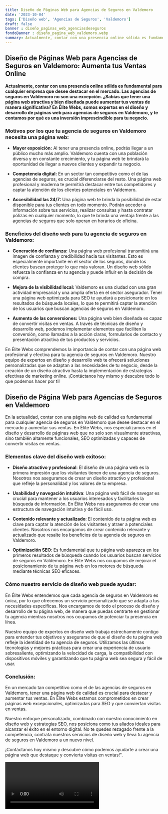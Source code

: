 ```yaml
---
title: Diseño de Páginas Web para Agencias de Seguros en Valdemoro
date: '2023-10-04'
tags: ['Diseño web', 'Agencias de Seguros', 'Valdemoro']
draft: false
banner : diseño_paginas_web_agenciasdeseguros
fondoBanner : diseño_pagina_web_valdemoro.webp
summary: Actualmente, contar con una presencia online sólida es fundamental para cualquier empresa que desee destacar en el mercado. Las agencias de seguros en Valdemoro no son una excepción. ¿Sabías que tener una página web atractiva y bien diseñada puede aumentar tus ventas de manera significativa? En Élite Webs, somos expertos en el diseño y desarrollo de páginas web para agencias de seguros en Valdemoro, y te contamos por qué es una inversión imprescindible para tu negocio.
---
```


## Diseño de Páginas Web para Agencias de Seguros en Valdemoro: Aumenta tus Ventas Online

**Actualmente, contar con una presencia online sólida es fundamental para cualquier empresa que desee destacar en el mercado. Las agencias de seguros en Valdemoro no son una excepción. ¿Sabías que tener una página web atractiva y bien diseñada puede aumentar tus ventas de manera significativa? En Élite Webs, somos expertos en el diseño y desarrollo de páginas web para agencias de seguros en Valdemoro, y te contamos por qué es una inversión imprescindible para tu negocio.**

### Motivos por los que tu agencia de seguros en Valdemoro necesita una página web:

- **Mayor exposición:** Al tener una presencia online, podrás llegar a un público mucho más amplio. Valdemoro cuenta con una población diversa y en constante crecimiento, y tu página web te brindará la oportunidad de llegar a nuevos clientes y expandir tu negocio.

- **Competencia digital:** En un sector tan competitivo como el de las agencias de seguros, es crucial diferenciarse del resto. Una página web profesional y moderna te permitirá destacar entre tus competidores y captar la atención de los clientes potenciales en Valdemoro.

- **Accesibilidad las 24/7:** Una página web te brinda la posibilidad de estar disponible para tus clientes en todo momento. Podrán acceder a información sobre tus servicios, realizar consultas y hasta contratar pólizas en cualquier momento, lo que te brinda una ventaja frente a las agencias de seguros que solo operan en horarios de oficina.

### Beneficios del diseño web para tu agencia de seguros en Valdemoro:

- **Generación de confianza:** Una página web profesional transmitirá una imagen de confianza y credibilidad hacia tus visitantes. Esto es especialmente importante en el sector de los seguros, donde los clientes buscan proteger lo que más valoran. Un diseño web sólido refuerza la confianza en tu agencia y puede influir en la decisión de compra.

- **Mejora de la visibilidad local:** Valdemoro es una ciudad con una gran actividad empresarial y una amplia oferta en el sector asegurador. Tener una página web optimizada para SEO te ayudará a posicionarte en los resultados de búsqueda locales, lo que te permitirá captar la atención de los usuarios que buscan agencias de seguros en Valdemoro.

- **Aumento de las conversiones:** Una página web bien diseñada es capaz de convertir visitas en ventas. A través de técnicas de diseño y desarrollo web, podemos implementar elementos que faciliten la conversión, como llamadas a la acción claras, formularios de contacto y presentación atractiva de tus productos y servicios.

En Élite Webs comprendemos la importancia de contar con una página web profesional y efectiva para tu agencia de seguros en Valdemoro. Nuestro equipo de expertos en diseño y desarrollo web te ofrecerá soluciones personalizadas que se adaptan a las necesidades de tu negocio, desde la creación de un diseño atractivo hasta la implementación de estrategias efectivas de marketing online. ¡Contáctanos hoy mismo y descubre todo lo que podemos hacer por ti!

<GifSeo />

<Cta />

## Diseño de Página Web para Agencias de Seguros en Valdemoro

En la actualidad, contar con una página web de calidad es fundamental para cualquier agencia de seguros en Valdemoro que desee destacar en el mercado y aumentar sus ventas. En Élite Webs, nos especializamos en el diseño y desarrollo de páginas web que no solo son visualmente atractivas, sino también altamente funcionales, SEO optimizadas y capaces de convertir visitas en ventas.

### Elementos clave del diseño web exitoso:

- **Diseño atractivo y profesional**: El diseño de una página web es la primera impresión que los visitantes tienen de una agencia de seguros. Nosotros nos aseguramos de crear un diseño atractivo y profesional que refleje la personalidad y los valores de tu empresa.

- **Usabilidad y navegación intuitiva**: Una página web fácil de navegar es crucial para mantener a los usuarios interesados y facilitarles la búsqueda de información. En Élite Webs nos aseguramos de crear una estructura de navegación intuitiva y de fácil uso.

- **Contenido relevante y actualizado**: El contenido de tu página web es clave para captar la atención de los visitantes y atraer a potenciales clientes. Nosotros nos encargamos de crear contenido relevante y actualizado que resalte los beneficios de tu agencia de seguros en Valdemoro.

- **Optimización SEO**: Es fundamental que tu página web aparezca en los primeros resultados de búsqueda cuando los usuarios buscan servicios de seguros en Valdemoro. En Élite Webs nos ocupamos de mejorar el posicionamiento de tu página web en los motores de búsqueda mediante técnicas SEO eficaces.

### Cómo nuestro servicio de diseño web puede ayudar:

En Élite Webs entendemos que cada agencia de seguros en Valdemoro es única, por lo que ofrecemos un servicio personalizado que se adapta a tus necesidades específicas. Nos encargamos de todo el proceso de diseño y desarrollo de tu página web, de manera que puedas centrarte en gestionar tu agencia mientras nosotros nos ocupamos de potenciar tu presencia en línea.

Nuestro equipo de expertos en diseño web trabaja estrechamente contigo para entender tus objetivos y asegurarse de que el diseño de tu página web refleje la identidad de tu agencia de seguros. Utilizamos las últimas tecnologías y mejores prácticas para crear una experiencia de usuario sobresaliente, optimizando la velocidad de carga, la compatibilidad con dispositivos móviles y garantizando que tu página web sea segura y fácil de usar.

### Conclusión:

En un mercado tan competitivo como el de las agencias de seguros en Valdemoro, tener una página web de calidad es crucial para destacar y aumentar tus ventas. En Élite Webs estamos comprometidos en crear páginas web excepcionales, optimizadas para SEO y que conviertan visitas en ventas.

Nuestro enfoque personalizado, combinado con nuestro conocimiento en diseño web y estrategias SEO, nos posiciona como tus aliados ideales para alcanzar el éxito en el entorno digital. No te quedes rezagado frente a la competencia, contrata nuestros servicios de diseño web y lleva tu agencia de seguros en Valdemoro a un nuevo nivel.

¡Contáctanos hoy mismo y descubre cómo podemos ayudarte a crear una página web que destaque y convierta visitas en ventas!".

<Video />

<CtaBot job='Agencias de Seguros' city='Valdemoro'/>

<Gmaps query='Valdemoro+españa+maps' />